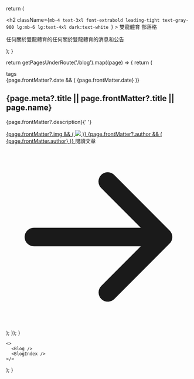   return (
    <section>
      <div className="py-8 px-4 mx-auto max-w-screen-xl lg:py-16 lg:px-6">
        <div className="mx-auto max-w-screen-sm text-center lg:mb-16 mb-8">
          <h2
            className={`mb-4 text-3xl font-extrabold leading-tight text-gray-900 lg:mb-6 lg:text-4xl dark:text-white `}
          >
            雙龍體育 部落格
          </h2>
          <p className="font-light text-gray-500 sm:text-xl dark:text-gray-400">
            任何關於雙龍體育的任何關於雙龍體育的消息和公告
          </p>
        </div>
      </div>
    </section>
  );
}

  return getPagesUnderRoute('/blog').map((page) => {
    return (
     <div key={page.route}>
  <div className="flex justify-between px-4 mx-auto max-w-8xl">
    <div className="flex justify-between px-4 mx-auto max-w-8xl">
      <div className="hidden mb-6 xl:block lg:w-80">
        <div className="sticky top-36">
        </div>
      </div>
      <div className="w-full max-w-2xl mx-auto">
        <div className="divide-y divide-gray-200 dark:divide-gray-700">
          <article className="py-6">
            <div className="flex items-center justify-between mb-3 text-gray-500">
              <div>
                <Link
                  className="bg-blue-100 text-blue-800 text-sm font-medium mr-2 px-2.5 py-0.5 rounded dark:bg-blue-200 hover:bg-blue-200 dark:hover:bg-blue-300 dark:text-blue-800 mb-2"
                  href="#"
                >
tags
</Link>
              </div>
              {page.frontMatter?.date && (
                <span className="text-sm">
                  {page.frontMatter.date}
                </span>
              )}
            </div>
            <h2 className={`mb-2 text-2xl font-bold tracking-tight text-gray-900 dark:text-white `}>
              <Link
                href={page.route}
                style={{ color: 'inherit', textDecoration: 'none' }}
                className="block font-semibold mt-8 text-2xl"
                tabIndex="0"
              >
                {page.meta?.title || page.frontMatter?.title || page.name}
              </Link>
            </h2>
            <p className="mb-5 text-gray-500 dark:text-gray-400">
              {page.frontMatter?.description}{' '}
            </p>
            <div className="flex items-center justify-between">
              <a
                className="flex items-center space-x-2"
                href="https://discuss.ssangyongsports.org/members/peter-yang.1/"
              >
                {page.frontMatter?.img && (
                  <Image
                    className="rounded-full w-7 h-7"
                    src={page.frontMatter.img}
                  />
                )}
                {page.frontMatter?.author && (
                  <span className="font-medium dark:text-white">
                    {page.frontMatter.author}
                  </span>
                )}
              </a>
              <Link
                className="inline-flex items-center font-medium text-blue-600 hover:underline dark:text-blue-500"
                href={page.route}
                style={{ color: 'inherit', textDecoration: 'none' }}
                className="block font-semibold mt-8 text-2xl"
                tabIndex="0"
              >
                閱讀文章
                <svg
                  className="w-4 h-4 ml-2"
                  fill="currentColor"
                  viewBox="0 0 20 20"
                  xmlns="http://www.w3.org/2000/svg"
                >
                  <path
                    fillRule="evenodd"
                    d="M10.293 3.293a1 1 0 011.414 0l6 6a1 1 0 010 1.414l-6 6a1 1 0 01-1.414-1.414L14.586 11H3a1 1 0 110-2h11.586l-4.293-4.293a1 1 0 010-1.414z"
                    clipRule="evenodd"
                  />
                </svg>
              </Link>
            </div>
          </article>
        </div>
      </div>
    </div>
  </div>
</div>
    );
  });
}


    <>
      <Blog />
      <BlogIndex />
    </>
  );
}

